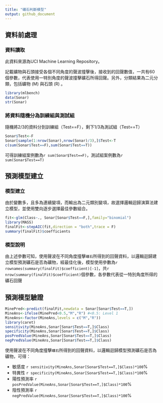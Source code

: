 ```yaml
---
title: "礦石判斷模型"
output: github_document
---
```


## 資料前處理

### 資料讀取
此資料來源為UCI Machine Learning Repository。

記載礦物與石頭接受各個不同角度的聲波撞擊後，接收到的回聲數值，一共有60個參數，代表使用一特別角度的聲波撞擊礦石所得回聲。另外，分類結果為二元分類，包括礦物 (M) 與石頭 (R) 。

```r
library(mlbench)
data(Sonar) 
str(Sonar) 
```

### 將資料隨機分為訓練組與測試組

隨機將2/3的資料分到訓練組（Test==F），剩下1/3為測試組（Test==T）

```r
Sonar$Test<-F 
Sonar[sample(1:nrow(Sonar),nrow(Sonar)/3),]$Test<-T 
c(sum(Sonar$Test==F),sum(Sonar$Test==T)) 
```

可得訓練組案例數為`r sum(Sonar$Test==F)`，測試組案例數為`r sum(Sonar$Test==T)`

## 預測模型建立

### 模型建立
   
由於變數多，且多為連續變項，而輸出為二元類別變項，故選擇邏輯迴歸演算法建立模型，並使用雙向逐步選擇最佳參數組合。

```r
fit<-glm(Class~., Sonar[Sonar$Test==F,],family="binomial")
library(MASS)
finalFit<-stepAIC(fit,direction = "both",trace = F)
summary(finalFit)$coefficients
```

### 模型說明

由上述參數可知，使用聲波在不同角度撞擊`礦石`所得到的回聲資料，以邏輯迴歸建立模型預測礦石是否為礦物，經最佳化後，模型使用參數為`r rownames(summary(finalFit)$coefficient)[-1]`，共`r nrow(summary(finalFit)$coefficient)`個參數，各參數代表從一特別角度所得的礦石回聲
 
## 預測模型驗證

```r
MinePred<-predict(finalFit,newdata = Sonar[Sonar$Test==T,])
MineAns<-ifelse(MinePred<0.5,"M","R") #<0.5: Level 1
MineAns<-factor(MineAns,levels = c("M","R"))
library(caret)
sensitivity(MineAns,Sonar[Sonar$Test==T,]$Class)
specificity(MineAns,Sonar[Sonar$Test==T,]$Class)
posPredValue(MineAns,Sonar[Sonar$Test==T,]$Class)
negPredValue(MineAns,Sonar[Sonar$Test==T,]$Class)
```

使用聲波在不同角度撞擊`礦石`所得到的回聲資料，以邏輯迴歸模型預測礦石是否為礦物，可得：

- 敏感度 `r sensitivity(MineAns,Sonar[Sonar$Test==T,]$Class)*100`%
- 特異性 `r specificity(MineAns,Sonar[Sonar$Test==T,]$Class)*100`%
- 陽性預測率 `r posPredValue(MineAns,Sonar[Sonar$Test==T,]$Class)*100`%
- 陰性預測率 `r negPredValue(MineAns,Sonar[Sonar$Test==T,]$Class)*100`%
